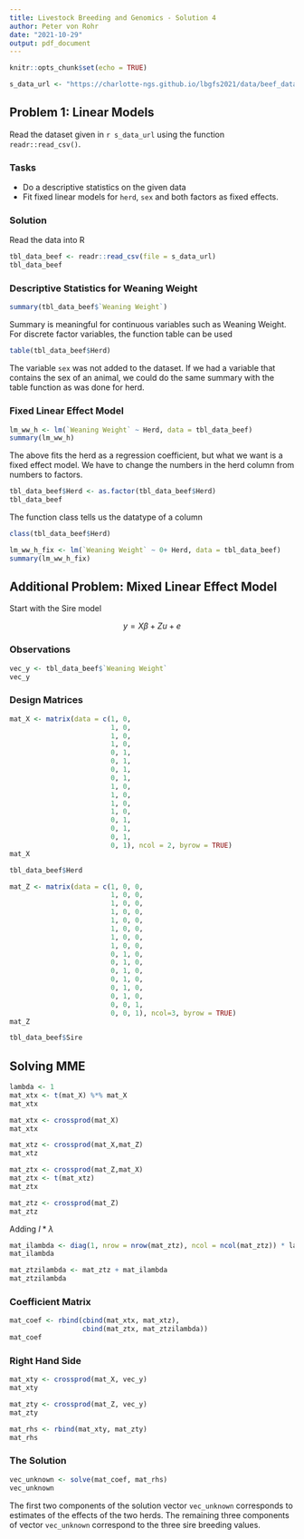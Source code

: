 ```yaml
---
title: Livestock Breeding and Genomics - Solution 4
author: Peter von Rohr
date: "2021-10-29"
output: pdf_document
---
```


```r
knitr::opts_chunk$set(echo = TRUE)
```


```r
s_data_url <- "https://charlotte-ngs.github.io/lbgfs2021/data/beef_data_blup.csv"
```

## Problem 1: Linear Models
Read the dataset given in `r s_data_url` using the function `readr::read_csv()`. 


### Tasks

* Do a descriptive statistics on the given data
* Fit fixed linear models for `herd`, `sex` and both factors as fixed effects.



### Solution

Read the data into R

```r
tbl_data_beef <- readr::read_csv(file = s_data_url)
tbl_data_beef
```

### Descriptive Statistics for Weaning Weight

```r
summary(tbl_data_beef$`Weaning Weight`)
```

Summary is meaningful for continuous variables such as Weaning Weight. For discrete factor variables, the function table can be used

```r
table(tbl_data_beef$Herd)
```

The variable `sex` was not added to the dataset. If we had a variable that contains the sex of an animal, we could do the same summary with the table function as was done for herd.

### Fixed Linear Effect Model

```r
lm_ww_h <- lm(`Weaning Weight` ~ Herd, data = tbl_data_beef)
summary(lm_ww_h)
```

The above fits the herd as a regression coefficient, but what we want is a fixed effect model. We have to change the numbers in the herd column from numbers to factors. 

```r
tbl_data_beef$Herd <- as.factor(tbl_data_beef$Herd)
tbl_data_beef
```

The function class tells us the datatype of a column

```r
class(tbl_data_beef$Herd)
```

```r
lm_ww_h_fix <- lm(`Weaning Weight` ~ 0+ Herd, data = tbl_data_beef)
summary(lm_ww_h_fix)
```


## Additional Problem: Mixed Linear Effect Model
Start with the Sire model

$$y = X\beta + Zu + e$$

### Observations

```r
vec_y <- tbl_data_beef$`Weaning Weight`
vec_y
```


### Design Matrices


```r
mat_X <- matrix(data = c(1, 0,
                         1, 0,
                         1, 0,
                         1, 0,
                         0, 1,
                         0, 1,
                         0, 1,
                         0, 1,
                         1, 0,
                         1, 0,
                         1, 0,
                         1, 0,
                         0, 1,
                         0, 1,
                         0, 1,
                         0, 1), ncol = 2, byrow = TRUE)
mat_X
```


```r
tbl_data_beef$Herd
```

```r
mat_Z <- matrix(data = c(1, 0, 0,
                         1, 0, 0,
                         1, 0, 0,
                         1, 0, 0,
                         1, 0, 0,
                         1, 0, 0,
                         1, 0, 0,
                         1, 0, 0,
                         0, 1, 0,
                         0, 1, 0,
                         0, 1, 0,
                         0, 1, 0,
                         0, 1, 0,
                         0, 1, 0,
                         0, 0, 1,
                         0, 0, 1), ncol=3, byrow = TRUE)
mat_Z
```


```r
tbl_data_beef$Sire
```


## Solving MME

```r
lambda <- 1
mat_xtx <- t(mat_X) %*% mat_X
mat_xtx
```

```r
mat_xtx <- crossprod(mat_X)
mat_xtx
```

```r
mat_xtz <- crossprod(mat_X,mat_Z)
mat_xtz
```

```r
mat_ztx <- crossprod(mat_Z,mat_X)
mat_ztx <- t(mat_xtz)
mat_ztx
```

```r
mat_ztz <- crossprod(mat_Z)
mat_ztz
```

Adding $I * \lambda$ 

```r
mat_ilambda <- diag(1, nrow = nrow(mat_ztz), ncol = ncol(mat_ztz)) * lambda
mat_ilambda

```

```r
mat_ztzilambda <- mat_ztz + mat_ilambda
mat_ztzilambda
```


### Coefficient Matrix

```r
mat_coef <- rbind(cbind(mat_xtx, mat_xtz),
                  cbind(mat_ztx, mat_ztzilambda))
mat_coef
```


### Right Hand Side

```r
mat_xty <- crossprod(mat_X, vec_y)
mat_xty
```

```r
mat_zty <- crossprod(mat_Z, vec_y)
mat_zty
```

```r
mat_rhs <- rbind(mat_xty, mat_zty)
mat_rhs
```


### The Solution

```r
vec_unknown <- solve(mat_coef, mat_rhs)
vec_unknown
```

The first two components of the solution vector `vec_unknown` corresponds to estimates of the effects of the two herds. The remaining three components of vector ` vec_unknown` correspond to the three sire breeding values.
